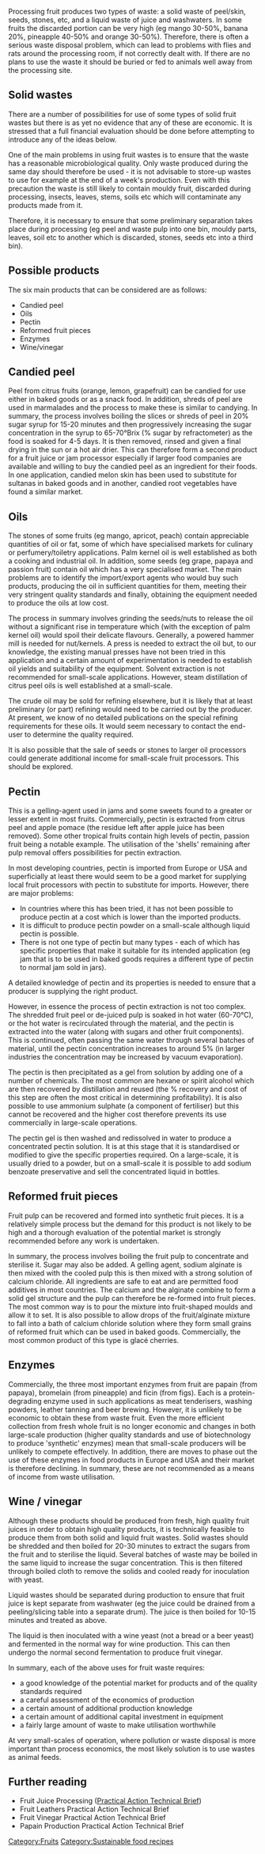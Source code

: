 {{PATBpage}}

Processing fruit produces two types of waste: a solid waste of peel/skin, seeds, stones, etc, and a liquid waste of juice and washwaters.  In some fruits the discarded portion can be very high (eg mango 30-50%, banana 20%, pineapple 40-50% and orange 30-50%).  Therefore, there is often a serious waste disposal problem, which can lead to problems with flies and rats around the processing room, if not correctly dealt with.  If there are no plans to use the waste it should be buried or fed to animals well away from the processing site.

== Solid wastes ==
There are a number of possibilities for use of some types of solid fruit wastes but there is as yet no evidence that any of these are economic. It is stressed that a full financial evaluation should be done before attempting to introduce any of the ideas below.

One of the main problems in using fruit wastes is to ensure that the waste has a reasonable microbiological quality.  Only waste produced during the same day should therefore be used - it is not advisable to store-up wastes to use for example at the end of a week's production.  Even with this precaution the waste is still likely to contain mouldy fruit, discarded during processing, insects, leaves, stems, soils etc which will contaminate any products made from it.

Therefore, it is necessary to ensure that some preliminary separation takes place during processing (eg peel and waste pulp into one bin, mouldy parts, leaves, soil etc to another which is discarded, stones, seeds etc into a third bin).

== Possible products ==
The six main products that can be considered are as follows:

* Candied peel
* Oils
* Pectin
* Reformed fruit pieces
* Enzymes
* Wine/vinegar

== Candied peel ==
Peel from citrus fruits (orange, lemon, grapefruit) can be candied for use either in baked goods or as a snack food.  In addition, shreds of peel are used in marmalades and the process to make these is similar to candying.  In summary, the process involves boiling the slices or shreds of peel in 20% sugar syrup for 15-20 minutes and then progressively increasing the sugar concentration in the syrup to 65-70°Brix (% sugar by refractometer) as the food is soaked for 4-5 days.  It is then removed, rinsed and given a final drying in the sun or a hot air drier.  This can therefore form a second product for a fruit juice or jam processor especially if larger food companies are available and willing to buy the candied peel as an ingredient for their foods.  In one application, candied melon skin has been used to substitute for sultanas in baked goods and in another, candied root vegetables have found a similar market.

== Oils ==
The stones of some fruits (eg mango, apricot, peach) contain appreciable quantities of oil or fat, some of which have specialised markets for culinary or perfumery/toiletry applications.  Palm kernel oil is well established as both a cooking and industrial oil.  In addition, some seeds (eg grape, papaya and passion fruit) contain oil which has a very specialised market.  The main problems are to identify the import/export agents who would buy such products, producing the oil in sufficient quantities for them, meeting their very stringent quality standards and finally, obtaining the equipment needed to produce the oils at low cost.

The process in summary involves grinding the seeds/nuts to release the oil without a significant rise in temperature which (with the exception of palm kernel oil) would spoil their delicate flavours.  Generally, a powered hammer mill is needed for nut/kernels.  A press is needed to extract the oil but, to our knowledge, the existing manual presses have not been tried in this application and a certain amount of experimentation is needed to establish oil yields and suitability of the equipment.  Solvent extraction is not recommended for small-scale applications.  However, steam distillation of citrus peel oils is well established at a small-scale.

The crude oil may be sold for refining elsewhere, but it is likely that at least preliminary (or part) refining would need to be carried out by the producer.  At present, we know of no detailed publications on the special refining requirements for these oils.  It would seem necessary to contact the end-user to determine the quality required.

It is also possible that the sale of seeds or stones to larger oil processors could generate additional income for small-scale fruit processors.  This should be explored.

== Pectin ==
This is a gelling-agent used in jams and some sweets found to a greater or lesser extent in most fruits.  Commercially, pectin is extracted from citrus peel and apple pomace (the residue left after apple juice has been removed).  Some other tropical fruits contain high levels of pectin, passion fruit being a notable example.  The utilisation of the 'shells' remaining after pulp removal offers possibilities for pectin extraction.

In most developing countries, pectin is imported from Europe or USA and superficially at least there would seem to be a good market for supplying local fruit processors with pectin to substitute for imports.  However, there are major problems:

* In countries where this has been tried, it has not been possible to produce pectin at a cost which is lower than the imported products.
* It is difficult to produce pectin powder on a small-scale although liquid pectin is possible.
* There is not one type of pectin but many types - each of which has specific properties that make it suitable for its intended application (eg jam that is to be used in baked goods requires a different type of pectin to normal jam sold in jars). 

A detailed knowledge of pectin and its properties is needed to ensure that a producer is supplying the right product.

However, in essence the process of pectin extraction is not too complex.  The shredded fruit peel or de-juiced pulp is soaked in hot water (60-70°C), or the hot water is recirculated through the material, and the pectin is extracted into the water (along with sugars and other fruit components).  This is continued, often passing the same water through several batches of material, until the pectin concentration increases to around 5% (in larger industries the concentration may be increased by vacuum evaporation).

The pectin is then precipitated as a gel from solution by adding one of a number of chemicals.  The most common are hexane or spirit alcohol which are then recovered by distillation and reused (the % recovery and cost of this step are often the most critical in determining profitability).  It is also possible to use ammonium sulphate (a component of fertiliser) but this cannot be recovered and the higher cost therefore prevents its use commercially in large-scale operations.

The pectin gel is then washed and redissolved in water to produce a concentrated pectin solution.  It is at this stage that it is standardised or modified to give the specific properties required.  On a large-scale, it is usually dried to a powder, but on a small-scale it is possible to add sodium benzoate preservative and sell the concentrated liquid in bottles.

== Reformed fruit pieces ==
Fruit pulp can be recovered and formed into synthetic fruit pieces.  It is a relatively simple process but the demand for this product is not likely to be high and a thorough evaluation of the potential market is strongly recommended before any work is undertaken.

In summary, the process involves boiling the fruit pulp to concentrate and sterilise it.  Sugar may also be added.  A gelling agent, sodium alginate is then mixed with the cooled pulp this is then mixed with a strong solution of calcium chloride.  All ingredients are safe to eat and are permitted food additives in most countries.  The calcium and the alginate combine to form a solid gel structure and the pulp can therefore be re-formed into fruit pieces.  The most common way is to pour the mixture into fruit-shaped moulds and allow it to set.  It is also possible to allow drops of the fruit/alginate mixture to fall into a bath of calcium chloride solution where they form small grains of reformed fruit which can be used in baked goods.  Commercially, the most common product of this type is glacé cherries.

== Enzymes ==
Commercially, the three most important enzymes from fruit are papain (from papaya), bromelain (from pineapple) and ficin (from figs).  Each is a protein-degrading enzyme used in such applications as meat tenderisers, washing powders, leather tanning and beer brewing.  However, it is unlikely to be economic to obtain these from waste fruit.  Even the more efficient collection from fresh whole fruit is no longer economic and changes in both large-scale production (higher quality standards and use of biotechnology to produce 'synthetic' enzymes) mean that small-scale producers will be unlikely to compete effectively.  In addition, there are moves to phase out the use of these enzymes in food products in Europe and USA and their market is therefore declining.  In summary, these are not recommended as a means of income from waste utilisation.

== Wine / vinegar ==
Although these products should be produced from fresh, high quality fruit juices in order to obtain high quality products, it is technically feasible to produce them from both solid and liquid fruit wastes.  Solid wastes should be shredded and then boiled for 20-30 minutes to extract the sugars from the fruit and to sterilise the liquid.  Several batches of waste may be boiled in the same liquid to increase the sugar concentration.  This is then filtered through boiled cloth to remove the solids and cooled ready for inoculation with yeast.

Liquid wastes should be separated during production to ensure that fruit juice is kept separate from washwater (eg the juice could be drained from a peeling/slicing table into a separate drum).  The juice is then boiled for 10-15 minutes and treated as above.

The liquid is then inoculated with a wine yeast (not a bread or a beer yeast) and fermented in the normal way for wine production.  This can then undergo the normal second fermentation to produce fruit vinegar.

In summary, each of the above uses for fruit waste requires:
* a good knowledge of the potential market for products and of the quality standards required
* a careful assessment of the economics of production
* a certain amount of additional production knowledge
* a certain amount of additional capital investment in equipment
* a fairly large amount of waste to make utilisation worthwhile

At very small-scales of operation, where pollution or waste disposal is more important than process economics, the most likely solution is to use wastes as animal feeds.

== Further reading ==
* Fruit Juice Processing       ([[Practical Action Technical Brief]])
* Fruit Leathers       Practical Action Technical Brief
* Fruit Vinegar       Practical Action Technical Brief
* Papain Production       Practical Action Technical Brief

[[Category:Fruits]]
[[Category:Sustainable food recipes]]